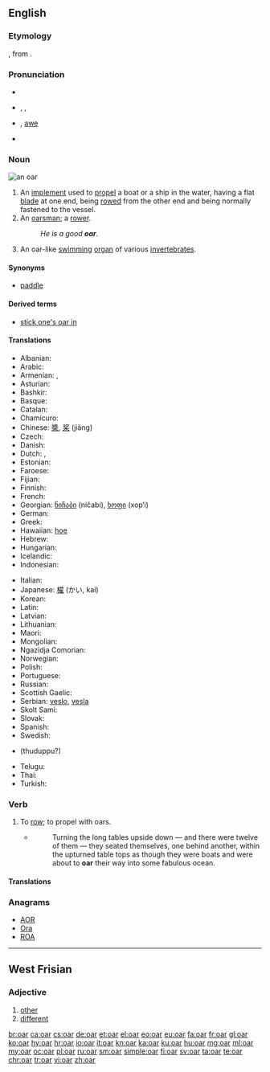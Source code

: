 ==English==
{{wikipedia}}

===Etymology===
{{etyl|ang|en}} {{term/t|ang|ār}}, from {{etyl|non|en}} {{term|ár|lang=non}}.

===Pronunciation===
* {{audio|en-us-oar.ogg|Audio (US)}}
* {{enPR|ôr}}, {{IPA|/oʊr/|/ɔː(r)/}}, {{X-SAMPA|/O:(r)/}}
* {{homophones|lang=en|or|ore|o'er|aw}} {{qualifier|in [[non-rhotic]] accents}}, [[awe]] {{qualifier|in [[non-rhotic]] accents}}
* {{rhymes|ɔː(r)}}

===Noun===
[[File:An oar.JPG|thumb|an oar]]
{{en-noun}}

# An [[implement]] used to [[propel]] a boat or a ship in the water, having a flat [[blade]] at one end, being [[row|rowed]] from the other end and being normally fastened to the vessel.
# An [[oarsman]]; a [[rower]].
#: ''He is a good '''oar'''.''
# {{context|zoology|lang=en}} An oar-like [[swim]]ming [[organ]] of various [[invertebrate]]s.

====Synonyms====
* {{sense|implement used to propel a boat}} [[paddle]]

====Derived terms====
* [[stick one's oar in]]

====Translations====
{{trans-top|implement used to row a boat}}
* Albanian: {{t|sq|rrem}}
* Arabic: {{t|ar|مجذاف|tr=mijðāf|m}}
* Armenian: {{t|hy|թիակ|tr=t'iak}}, {{t|hy|թի|tr=t’i}}
* Asturian: {{t|ast|remo|m}}
* Bashkir: {{t|ba|ишкәк|tr=iškäk}}
* Basque: {{t|eu|arraun}}
* Catalan: {{t+|ca|rem|m}}
* Chamicuro: {{t|ccc|kolo'sheta}}
* Chinese: [[槳]], [[桨]] (jiǎng)
* Czech: {{t|cs|veslo|n}}
* Danish: {{t+|da|åre|c}}
* Dutch: {{t+|nl|riem}},  {{t|nl|roeiriem}}
* Estonian: {{t+|et|aer}}
* Faroese: {{t|fo|ár|f}}
* Fijian: {{t|fj|voce}}
* Finnish: {{t+|fi|airo}}
* French: {{t+|fr|rame}}
* Georgian: [[ნიჩაბი]] (ničabi), [[ხოფი]] (xop‘i)
* German: {{t+|de|Ruder|n}}
* Greek: {{t+|el|κουπί|n|tr=koupí}}
* Hawaiian: [[hoe]]
* Hebrew: {{t+|he|משוט|m|tr=mashot}}
* Hungarian: {{t+|hu|evező}}
* Icelandic: {{t+|is|ár|f}}
* Indonesian: {{t+|id|dayung}}
{{trans-mid}}
* Italian: {{t|it|remo|m}}
* Japanese: [[櫂]] (かい, kai)
* Korean: {{t+|ko|노|tr=no}}
* Latin: {{t|la|rēmus}}
* Latvian: {{t|lv|airis}}
* Lithuanian: {{t|lt|irklas}}
* Maori: {{t|mi|hoe}}
* Mongolian: {{t|mn|сэлүүр|tr=selüür|sc=Cyrl}}
* Ngazidja Comorian: {{t|zdj|nkasi}}
* Norwegian: {{t+|no|åre|c}}
* Polish: {{t+|pl|wiosło}}
* Portuguese: {{t+|pt|remo|m}}
* Russian: {{t+|ru|весло|n|tr=vesló}}
* Scottish Gaelic: {{t|gd|ràmh|m}}
* Serbian: [[veslo]], [[vesla]] {{p}}
* Skolt Sami: {{t|sms|äirr}}
* Slovak: {{t+|sk|veslo|n}}
* Spanish: {{t+|es|remo|m}}
* Swedish: {{t+|sv|åra|c}}
* {{trreq|ta}} (thuduppu?)
* Telugu: {{t+|te|తెడ్డు|tr=teḍḍu}}
* Thai: {{t+|th|กรรเชียง|tr=gron-chiang}}
* Turkish: {{t+|tr|kürek}}
{{trans-bottom}}

===Verb===
{{en-verb}}

# To [[row]]; to propel with oars.
#* {{RQ:Peake Gormenghast}}
#*: Turning the long tables upside down — and there were twelve of them — they seated themselves, one behind another, within the upturned table tops as though they were boats and were about to '''oar''' their way into some fabulous ocean.

====Translations====
{{trans-see|to row|[[row]]}}

===Anagrams===
* [[AOR#English|AOR]]
* [[Ora#English|Ora]]
* [[ROA#English|ROA]]

----

==West Frisian==

===Adjective===
{{head|fy|adjective}}

# [[other]]
# [[different]]

[[br:oar]]
[[ca:oar]]
[[cs:oar]]
[[de:oar]]
[[et:oar]]
[[el:oar]]
[[eo:oar]]
[[eu:oar]]
[[fa:oar]]
[[fr:oar]]
[[gl:oar]]
[[ko:oar]]
[[hy:oar]]
[[hr:oar]]
[[io:oar]]
[[it:oar]]
[[kn:oar]]
[[ka:oar]]
[[ku:oar]]
[[hu:oar]]
[[mg:oar]]
[[ml:oar]]
[[my:oar]]
[[oc:oar]]
[[pl:oar]]
[[ru:oar]]
[[sm:oar]]
[[simple:oar]]
[[fi:oar]]
[[sv:oar]]
[[ta:oar]]
[[te:oar]]
[[chr:oar]]
[[tr:oar]]
[[vi:oar]]
[[zh:oar]]